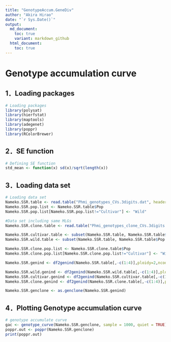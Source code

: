 ```yaml
---
title: "GenotypeAccum.GeneDiv"
author: "Akira Hirao"
date: "`r Sys.Date()`"
output: 
  md_document:
    toc: true
    variant: markdown_github
  html_document:
    toc: true
---
```


# Genotype accumulation curve

## 1．Loading packages

```r
# Loading packages
library(polysat)
library(hierfstat)
library(maptools)
library(adegenet)
library(poppr)
library(RColorBrewer)
```

## 2．SE function

```r
# Defining SE function
std_mean <- function(x) sd(x)/sqrt(length(x))
```

## 3．Loading data set

```r
# Loading data set
Nameko.SSR.table <- read.table("Phmi_genotypes_CVs.3digits.dat", header=TRUE)
Nameko.SSR.pop.list <- Nameko.SSR.table$Pop
Nameko.SSR.pop.list[Nameko.SSR.pop.list!="Cultivar"] <- "Wild"

#Data set including same MLGs
Nameko.SSR.clone.table <- read.table("Phmi_genotypes_clone_CVs.3digits.dat", header=TRUE)

Nameko.SSR.cultivar.table <- subset(Nameko.SSR.table, Nameko.SSR.table$Pop=="Cultivar")
Nameko.SSR.wild.table <- subset(Nameko.SSR.table, Nameko.SSR.table$Pop!="Cultivar")

Nameko.SSR.clone.pop.list <- Nameko.SSR.clone.table$Pop
Nameko.SSR.clone.pop.list[Nameko.SSR.clone.pop.list!="Cultivar"] <- "Wild"

Nameko.SSR.genind <- df2genind(Nameko.SSR.table[,-c(1:4)],ploidy=2,ncode=3,ind.name=Nameko.SSR.table$Sample,pop=Nameko.SSR.pop.list)

Nameko.SSR.wild.genind <- df2genind(Nameko.SSR.wild.table[,-c(1:4)],ploidy=2,ncode=3,ind.name=Nameko.SSR.wild.table$Sample,pop=Nameko.SSR.wild.table$Pop)
Nameko.SSR.cultivar.genind <- df2genind(Nameko.SSR.cultivar.table[,-c(1:4)],ploidy=2,ncode=3,ind.name=Nameko.SSR.cultivar.table$Sample,pop=Nameko.SSR.cultivar.table$Pop)
Nameko.SSR.clone.genind <- df2genind(Nameko.SSR.clone.table[,-c(1:4)],ploidy=2,ncode=3,ind.name=Nameko.SSR.clone.table$Sample,pop=Nameko.SSR.clone.pop.list)

Nameko.SSR.genclone <- as.genclone(Nameko.SSR.genind)
```

## 4．Plotting Genotype accumulation curve

```r
# genotype accumulate curve
gac <- genotype_curve(Nameko.SSR.genclone, sample = 1000, quiet = TRUE)
poppr.out <- poppr(Nameko.SSR.genclone)
print(poppr.out)
```